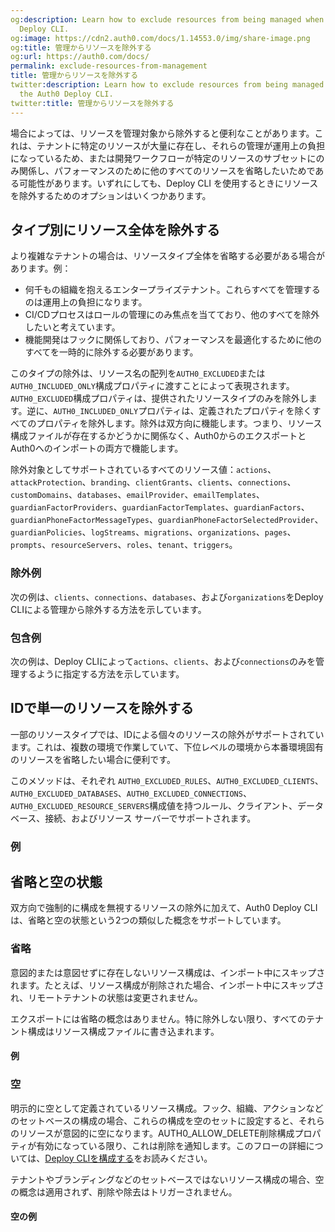 ```yaml
---
og:description: Learn how to exclude resources from being managed when using the Auth0
  Deploy CLI.
og:image: https://cdn2.auth0.com/docs/1.14553.0/img/share-image.png
og:title: 管理からリソースを除外する
og:url: https://auth0.com/docs/
permalink: exclude-resources-from-management
title: 管理からリソースを除外する
twitter:description: Learn how to exclude resources from being managed when using
  the Auth0 Deploy CLI.
twitter:title: 管理からリソースを除外する
---
```


場合によっては、リソースを管理対象から除外すると便利なことがあります。これは、テナントに特定のリソースが大量に存在し、それらの管理が運用上の負担になっているため、または開発ワークフローが特定のリソースのサブセットにのみ関係し、パフォーマンスのために他のすべてのリソースを省略したいためである可能性があります。いずれにしても、Deploy CLI を使用するときにリソースを除外するためのオプションはいくつかあります。

## タイプ別にリソース全体を除外する

より複雑なテナントの場合は、リソースタイプ全体を省略する必要がある場合があります。例：

* 何千もの組織を抱えるエンタープライズテナント。これらすべてを管理するのは運用上の負担になります。
* CI/CDプロセスはロールの管理にのみ焦点を当てており、他のすべてを除外したいと考えています。
* 機能開発はフックに関係しており、パフォーマンスを最適化するために他のすべてを一時的に除外する必要があります。

このタイプの除外は、リソース名の配列を`AUTH0_EXCLUDED`または `AUTH0_INCLUDED_ONLY`構成プロパティに渡すことによって表現されます。`AUTH0_EXCLUDED`構成プロパティは、提供されたリソースタイプのみを除外します。逆に、`AUTH0_INCLUDED_ONLY`プロパティは、定義されたプロパティを除くすべてのプロパティを除外します。除外は双方向に機能します。つまり、リソース構成ファイルが存在するかどうかに関係なく、Auth0からのエクスポートと Auth0へのインポートの両方で機能します。

除外対象としてサポートされているすべてのリソース値：`actions`、`attackProtection`、`branding`、`clientGrants`、`clients`、`connections`、`customDomains`、`databases`、`emailProvider`、`emailTemplates`、`guardianFactorProviders`、`guardianFactorTemplates`、`guardianFactors`、`guardianPhoneFactorMessageTypes`、`guardianPhoneFactorSelectedProvider`、`guardianPolicies`、`logStreams`、`migrations`、`organizations`、`pages`、`prompts`、`resourceServers`、`roles`、`tenant`、`triggers`。

### 除外例

次の例は、`clients`、`connections`、`databases`、および`organizations`をDeploy CLIによる管理から除外する方法を示しています。



### 包含例

次の例は、Deploy CLIによって`actions`、`clients`、および`connections`のみを管理するように指定する方法を示しています。



## IDで単一のリソースを除外する

一部のリソースタイプでは、IDによる個々のリソースの除外がサポートされています。これは、複数の環境で作業していて、下位レベルの環境から本番環境固有のリソースを省略したい場合に便利です。

このメソッドは、それぞれ `AUTH0_EXCLUDED_RULES`、`AUTH0_EXCLUDED_CLIENTS`、`AUTH0_EXCLUDED_DATABASES`、`AUTH0_EXCLUDED_CONNECTIONS`、`AUTH0_EXCLUDED_RESOURCE_SERVERS`構成値を持つルール、クライアント、データベース、接続、およびリソース サーバーでサポートされます。

### 例





## 省略と空の状態

双方向で強制的に構成を無視するリソースの除外に加えて、Auth0 Deploy CLIは、省略と空の状態という2つの類似した概念をサポートしています。

### 省略

意図的または意図せずに存在しないリソース構成は、インポート中にスキップされます。たとえば、リソース構成が削除された場合、インポート中にスキップされ、リモートテナントの状態は変更されません。

エクスポートには省略の概念はありません。特に除外しない限り、すべてのテナント構成はリソース構成ファイルに書き込まれます。

#### 例



### 空

明示的に空として定義されているリソース構成。フック、組織、アクションなどのセットベースの構成の場合、これらの構成を空のセットに設定すると、それらのリソースが意図的に空になります。AUTH0_ALLOW_DELETE削除構成プロパティが有効になっている限り、これは削除を通知します。このフローの詳細については、[Deploy CLIを構成する](/configure-the-deploy-cli)をお読みください。

テナントやブランディングなどのセットベースではないリソース構成の場合、空の概念は適用されず、削除や除去はトリガーされません。

#### 空の例